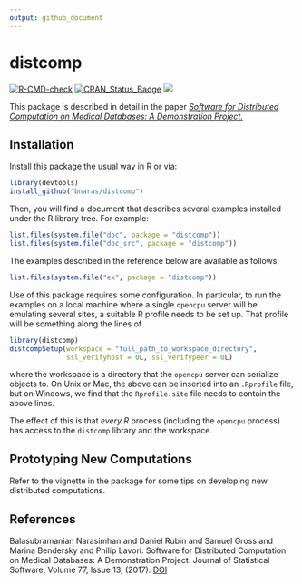 ```yaml
---
output: github_document
---
```


<!-- README.md is generated from the source: README.Rmd -->

# distcomp

<!-- badges: start -->
[![R-CMD-check](https://github.com/bnaras/distcomp/workflows/R-CMD-check/badge.svg)](https://github.com/bnaras/distcomp/actions)
[![CRAN_Status_Badge](http://www.r-pkg.org/badges/version/distcomp)](https://cran.r-project.org/package=distcomp)
[![](https://cranlogs.r-pkg.org/badges/distcomp)](https://cran.r-project.org/package=distcomp)
<!-- badges: end -->

This package is described in detail in the paper [_Software for Distributed Computation on Medical Databases: A Demonstration Project._](https://doi.org/10.18637/jss.v077.i13)

## Installation

Install this package the usual way in R or via:

```r
library(devtools)
install_github("bnaras/distcomp")
```

Then, you will find a document that describes several examples
installed under the R library tree. For example:

```r
list.files(system.file("doc", package = "distcomp"))
list.files(system.file("doc_src", package = "distcomp"))
```

The examples described in the reference below are available as
follows:

```r
list.files(system.file("ex", package = "distcomp"))
```

Use of this package requires some configuration. In particular, to run
the examples on a local machine where a single `opencpu` server will
be emulating several sites, a suitable R profile needs to be set
up. That profile will be something along the lines of

```r
library(distcomp)
distcompSetup(workspace = "full_path_to_workspace_directory",
              ssl_verifyhost = 0L, ssl_verifypeer = 0L)
```
where the workspace is a directory that the `opencpu` server can
serialize objects to. On Unix or Mac, the above can be inserted into
an `.Rprofile` file, but on Windows, we find that the `Rprofile.site`
file needs to contain the above lines.

The effect of this is that _every R_ process (including the `opencpu`
process) has access to the `distcomp` library and the workspace.

## Prototyping New Computations

Refer to the vignette in the package for some tips on developing new
distributed computations. 

## References

Balasubramanian Narasimhan and Daniel Rubin and Samuel Gross and
Marina Bendersky and Philip Lavori. Software for Distributed
Computation on Medical Databases: A Demonstration Project. Journal of
Statistical Software, Volume 77, Issue 13, (2017). [DOI](https://dx.doi.org/10.18637/jss.v077.i13)
